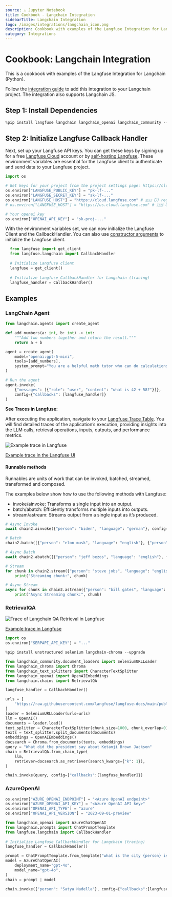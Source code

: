 ```yaml
---
source: ⚠️ Jupyter Notebook
title: Cookbook - Langchain Integration
sidebarTitle: Langchain Integration
logo: /images/integrations/langchain_icon.png
description: Cookbook with examples of the Langfuse Integration for Langchain (Python).
category: Integrations
---
```


# Cookbook: Langchain Integration

This is a cookbook with examples of the Langfuse Integration for Langchain (Python).

Follow the [integration guide](https://langfuse.com/integrations/frameworks/langchain) to add this integration to your Langchain project. The integration also supports Langchain JS.

## Step 1: Install Dependencies


```python
%pip install langfuse langchain langchain_openai langchain_community --upgrade --q
```

## Step 2: Initialize Langfuse Callback Handler

Next, set up your Langfuse API keys. You can get these keys by signing up for a free [Langfuse Cloud](https://cloud.langfuse.com/) account or by [self-hosting Langfuse](https://langfuse.com/self-hosting). These environment variables are essential for the Langfuse client to authenticate and send data to your Langfuse project.


```python
import os

# Get keys for your project from the project settings page: https://cloud.langfuse.com
os.environ["LANGFUSE_PUBLIC_KEY"] = "pk-lf-..." 
os.environ["LANGFUSE_SECRET_KEY"] = "sk-lf-..." 
os.environ["LANGFUSE_HOST"] = "https://cloud.langfuse.com" # 🇪🇺 EU region
# os.environ["LANGFUSE_HOST"] = "https://us.cloud.langfuse.com" # 🇺🇸 US region

# Your openai key
os.environ["OPENAI_API_KEY"] = "sk-proj-..."
```

With the environment variables set, we can now initialize the Langfuse Client and the CallbackHandler. You can also use [constructor arguments](/docs/sdk/python/setup#initialize-client) to initialize the Langfuse client.


```python
  from langfuse import get_client
  from langfuse.langchain import CallbackHandler
 
  # Initialize Langfuse client
  langfuse = get_client()
 
  # Initialize Langfuse CallbackHandler for Langchain (tracing)
  langfuse_handler = CallbackHandler()
```

## Examples

### LangChain Agent


```python
from langchain.agents import create_agent

def add_numbers(a: int, b: int) -> int:
    """Add two numbers together and return the result."""
    return a + b

agent = create_agent(
    model="openai:gpt-5-mini",
    tools=[add_numbers],
    system_prompt="You are a helpful math tutor who can do calculations using the provided tools.",
)

# Run the agent
agent.invoke(
    {"messages": [{"role": "user", "content": "what is 42 + 58?"}]},
    config={"callbacks": [langfuse_handler]}
)
```

**See Traces in Langfuse:**

After executing the application, navigate to your [Langfuse Trace Table](https://cloud.langfuse.com/). You will find detailed traces of the application’s execution, providing insights into the LLM calls, retrieval operations, inputs, outputs, and performance metrics.

![Example trace in Langfuse](https://langfuse.com/images/cookbook/integration-langchain/langchain-example-trace.png)

[Example trace in the Langfuse UI](https://cloud.langfuse.com/project/cloramnkj0002jz088vzn1ja4/traces/f409d99f1204374f3c12a1b44441f21e?timestamp=2025-10-21T14%3A01%3A18.661Z)

#### Runnable methods

Runnables are units of work that can be invoked, batched, streamed, transformed and composed.

The examples below show how to use the following methods with Langfuse:

- invoke/ainvoke: Transforms a single input into an output.
- batch/abatch: Efficiently transforms multiple inputs into outputs.
- stream/astream: Streams output from a single input as it’s produced.


```python
# Async Invoke
await chain2.ainvoke({"person": "biden", "language": "german"}, config={"callbacks":[langfuse_handler]})

# Batch
chain2.batch([{"person": "elon musk", "language": "english"}, {"person": "mark zuckerberg", "language": "english"}], config={"callbacks":[langfuse_handler]})

# Async Batch
await chain2.abatch([{"person": "jeff bezos", "language": "english"}, {"person": "tim cook", "language": "english"}], config={"callbacks":[langfuse_handler]})

# Stream
for chunk in chain2.stream({"person": "steve jobs", "language": "english"}, config={"callbacks":[langfuse_handler]}):
    print("Streaming chunk:", chunk)

# Async Stream
async for chunk in chain2.astream({"person": "bill gates", "language": "english"}, config={"callbacks":[langfuse_handler]}):
    print("Async Streaming chunk:", chunk)

```

### RetrievalQA

![Trace of Langchain QA Retrieval in Langfuse](https://langfuse.com/images/cookbook/integration_langchain/langchain_qa_retrieval.png)

[Example trace in Langfuse](https://cloud.langfuse.com/project/cloramnkj0002jz088vzn1ja4/traces/84e1ac07dedbce3b2a236b6ece6950d9?timestamp=2025-06-11T09:29:10.248Z&display=details)


```python
import os
os.environ["SERPAPI_API_KEY"] = "..."
```


```python
%pip install unstructured selenium langchain-chroma --upgrade
```


```python
from langchain_community.document_loaders import SeleniumURLLoader
from langchain_chroma import Chroma
from langchain_text_splitters import CharacterTextSplitter
from langchain_openai import OpenAIEmbeddings
from langchain.chains import RetrievalQA

langfuse_handler = CallbackHandler()

urls = [
    "https://raw.githubusercontent.com/langfuse/langfuse-docs/main/public/state_of_the_union.txt",
]
loader = SeleniumURLLoader(urls=urls)
llm = OpenAI()
documents = loader.load()
text_splitter = CharacterTextSplitter(chunk_size=1000, chunk_overlap=0)
texts = text_splitter.split_documents(documents)
embeddings = OpenAIEmbeddings()
docsearch = Chroma.from_documents(texts, embeddings)
query = "What did the president say about Ketanji Brown Jackson"
chain = RetrievalQA.from_chain_type(
    llm,
    retriever=docsearch.as_retriever(search_kwargs={"k": 1}),
)

chain.invoke(query, config={"callbacks":[langfuse_handler]})
```

### AzureOpenAI


```python
os.environ["AZURE_OPENAI_ENDPOINT"] = "<Azure OpenAI endpoint>"
os.environ["AZURE_OPENAI_API_KEY"] = "<Azure OpenAI API key>"
os.environ["OPENAI_API_TYPE"] = "azure"
os.environ["OPENAI_API_VERSION"] = "2023-09-01-preview"
```


```python
from langchain_openai import AzureChatOpenAI
from langchain.prompts import ChatPromptTemplate
from langfuse.langchain import CallbackHandler
 
# Initialize Langfuse CallbackHandler for Langchain (tracing)
langfuse_handler = CallbackHandler()

prompt = ChatPromptTemplate.from_template("what is the city {person} is from?")
model = AzureChatOpenAI(
    deployment_name="gpt-4o",
    model_name="gpt-4o",
)
chain = prompt | model

chain.invoke({"person": "Satya Nadella"}, config={"callbacks":[langfuse_handler]})
```
